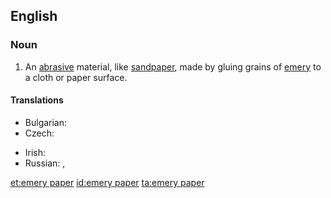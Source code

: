 ==English==
{{wikipedia}}

===Noun===
{{en-noun|~}}

# An [[abrasive]] material, like [[sandpaper]], made by gluing grains of [[emery]] to a cloth or paper surface.

====Translations====
{{trans-top|abrasive material}}
* Bulgarian: {{t|bg|шкурка|f|sc=Cyrl}}
* Czech: {{t+|cs|smirkový papír|m}}
{{trans-mid}}
* Irish: {{t|ga|páipéar éimir|m}}
* Russian: {{t+|ru|наждачная бума́га|f}}, {{t+|ru|шку́рка|f}}
{{trans-bottom}}

[[et:emery paper]]
[[id:emery paper]]
[[ta:emery paper]]
